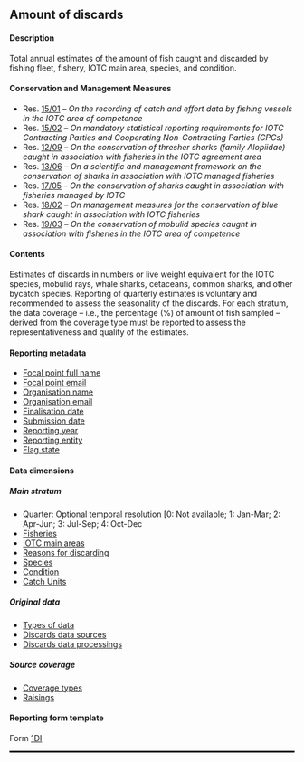 ## Amount of discards {#DIdataset}

#### Description

Total annual estimates of the amount of fish caught and discarded by fishing fleet, fishery, IOTC main area, species, and condition.

#### Conservation and Management Measures

- Res. [15/01](https://www.iotc.org/cmm/resolution-1501-recording-catch-and-effort-data-fishing-vessels-iotc-area-competence) -- _On the recording of catch and effort data by fishing vessels in the IOTC area of competence_
- Res. [15/02](https://www.iotc.org/cmm/resolution-1502-mandatory-statistical-reporting-requirements-iotc-contracting-parties-and) -- _On mandatory statistical reporting requirements for IOTC Contracting Parties and Cooperating Non-Contracting Parties (CPCs)_
- Res. [12/09](https://iotc.org/cmm/resolution-1209-conservation-thresher-sharks-family-alopiidae-caught-association-fisheries-iotc) -- _On the conservation of thresher sharks (family Alopiidae) caught in association with fisheries in the IOTC agreement area_
- Res. [13/06](https://iotc.org/cmm/resolution-1306-scientific-and-management-framework-conservation-sharks-species-caught) -- _On a scientific and management framework on the conservation of sharks in association with IOTC managed fisheries_
- Res. [17/05](https://www.iotc.org/cmm/resolution-1705-conservation-sharks-caught-association-fisheries-managed-iotc) -- _On the conservation of sharks caught in association with fisheries managed by IOTC_
- Res. [18/02](https://iotc.org/cmm/resolution-1802-management-measures-conservation-blue-shark-caught-association-iotc-fisheries) -- _On management measures for the conservation of blue shark caught in association with IOTC fisheries_
- Res. [19/03](https://iotc.org/cmm/resolution-1903-conservation-mobulid-rays-caught-association-fisheries-iotc-area-competence) -- _On the conservation of mobulid species caught in association with fisheries in the IOTC area of competence_

#### Contents

Estimates of discards in numbers or live weight equivalent for the IOTC species, mobulid rays, whale sharks, cetaceans, common sharks, and other bycatch species. Reporting of quarterly estimates is voluntary and recommended to assess the seasonality of the discards. For each stratum, the data coverage -- i.e., the percentage (%) of amount of fish sampled -- derived from the coverage type must be reported to assess the representativeness and quality of the estimates.

#### Reporting metadata

- [Focal point full name](#fcname)
- [Focal point email](#fcemail)
- [Organisation name](#orgname)
- [Organisation email](#orgemail)
- [Finalisation date](#findate)
- [Submission date](#subdate)
- [Reporting year](#repyear)
- [Reporting entity](#repentity)
- [Flag state](#repflagstate)

#### Data dimensions 

##### Main stratum

- Quarter: Optional temporal resolution [0: Not available; 1: Jan-Mar; 2: Apr-Jun; 3: Jul-Sep; 4: Oct-Dec
- [Fisheries](../domain/fisheries/#fisheries)
- [IOTC main areas](../domain/admin/#IOareasMain)
- [Reasons for discarding](../domain/biological/#discardReasons)
- [Species](../domain/biological/#allSpecies)  
- [Condition](../domain/biological/#individualConditions)
- [Catch Units](../domain/fisheries/#catchUnits)

##### Original data

- [Types of data](../domain/data/#types)
- [Discards data sources](../domain/data/#sourcesDI)
- [Discards data processings](../domain/data/#processingsDI)

##### Source coverage

- [Coverage types](../domain/data/#coverageTypes)
- [Raisings](../domain/data/#raisings)

#### Reporting form template

Form [1DI](../forms/#Form_1DI)

<!-- #### Data checks -->

<hr style="border:1.5px solid black">
